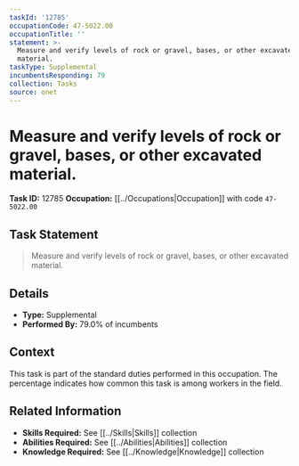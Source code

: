 ```yaml
---
taskId: '12785'
occupationCode: 47-5022.00
occupationTitle: ''
statement: >-
  Measure and verify levels of rock or gravel, bases, or other excavated
  material.
taskType: Supplemental
incumbentsResponding: 79
collection: Tasks
source: onet
---
```

# Measure and verify levels of rock or gravel, bases, or other excavated material.

**Task ID:** 12785
**Occupation:** [[../Occupations|Occupation]] with code `47-5022.00`

## Task Statement

> Measure and verify levels of rock or gravel, bases, or other excavated material.

## Details

- **Type:** Supplemental
- **Performed By:** 79.0% of incumbents

## Context

This task is part of the standard duties performed in this occupation. The percentage indicates how common this task is among workers in the field.

## Related Information

- **Skills Required:** See [[../Skills|Skills]] collection
- **Abilities Required:** See [[../Abilities|Abilities]] collection
- **Knowledge Required:** See [[../Knowledge|Knowledge]] collection
